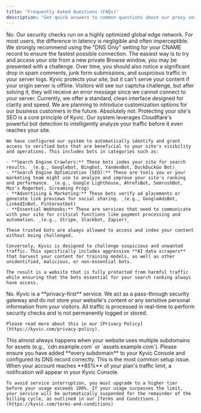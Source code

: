 ```yaml
---
title: "Frequently Asked Questions (FAQs)"
description: "Get quick answers to common questions about our proxy service, security features, usage limits, and setup guidance."
---
```


<AccordionGroup>
  <Accordion title="Will Kyvic slow down my website?">
    No. Our security checks run on a highly optimized global edge network. For most users, the difference in latency is negligible and often imperceptible. We strongly recommend using the "DNS Only" setting for your CNAME record to ensure the fastest possible connection.
  </Accordion>
  <Accordion title="How do I know if Kyvic is working?">
    The easiest way is to try and access your site from a new private Browse window, you may be presented with a challenge. Over time, you should also notice a significant drop in spam comments, junk form submissions, and suspicious traffic in your server logs.
  </Accordion>
  <Accordion title="What happens if my own server goes down?">
    Kyvic protects your site, but it can't serve your content if your origin server is offline. Visitors will see our captcha challenge, but after solving it, they will receive an error message since we cannot connect to your server.
  </Accordion>
  <Accordion title="Can I customize the look of the captcha page?">
    Currently, we offer a standard, clean interface designed for clarity and speed. We are planning to introduce customization options for our business customers in the future.
  </Accordion>
  <Accordion title="Will this affect my website's SEO in a negative way?">
    Absolutely not. Protecting your site's SEO is a core principle of Kyvic. Our system leverages Cloudflare's powerful bot detection to intelligently analyze your traffic before it even reaches your site.

    We have configured our system to automatically identify and grant access to verified bots that are beneficial to your site's visibility and operations. This includes bots in categories such as:

    - **Search Engine Crawlers:** These bots index your site for search results. _(e.g., Googlebot, Bingbot, YandexBot, DuckDuckGo Bot)_
    - **Search Engine Optimization (SEO):** These are tools you or your marketing team might use to analyze and improve your site's ranking and performance. _(e.g., Google Lighthouse, AhrefsBot, SemrushBot, Moz's Rogerbot, Screaming Frog)_
    - **Advertising & Marketing:** These bots verify ad placements or generate link previews for social sharing. _(e.g., GoogleAdsBot, LinkedInBot, Pinterestbot)_
    - **Essential Webhooks:** These are services that need to communicate with your site for critical functions like payment processing and automation. _(e.g., Stripe, Slackbot, Zapier)_

    These trusted bots are always allowed to access and index your content without being challenged.

    Conversely, Kyvic is designed to challenge suspicious and unwanted traffic. This specifically includes aggressive **AI data scrapers** that harvest your content for training models, as well as other unidentified, malicious, or non-essential bots.

    The result is a website that is fully protected from harmful traffic while ensuring that the bots essential for your search ranking always have access.
  </Accordion>
  <Accordion title="Do you store my visitors' personal data?">
    No. Kyvic is a **privacy-first** service. We act as a pass-through security gateway and do not store your website's content or any sensitive personal information from your visitors. All traffic is processed in real-time to perform security checks and is not permanently logged or stored.

    Please read more about this in our [Privacy Policy](https://kyvic.com/privacy-policy).
  </Accordion>
  <Accordion title="My site's images or styles look broken. What should I do?">
    This almost always happens when your website uses multiple subdomains for assets (e.g., `cdn.example.com` or `assets.example.com`). Please ensure you have added **every subdomain** to your Kyvic Console and configured its DNS record correctly. This is the most common setup issue.
  </Accordion>
  <Accordion title="What happens if I exceed my plan's usage limit?">
    When your account reaches **85%** of your plan's traffic limit, a notification will appear in your Kyvic Console.

    To avoid service interruption, you must upgrade to a higher tier before your usage exceeds 100%. If your usage surpasses the limit, your service will be automatically suspended for the remainder of the billing cycle, as outlined in our [Terms and Conditions.](https://kyvic.com/terms-and-conditions)
  </Accordion>
</AccordionGroup>